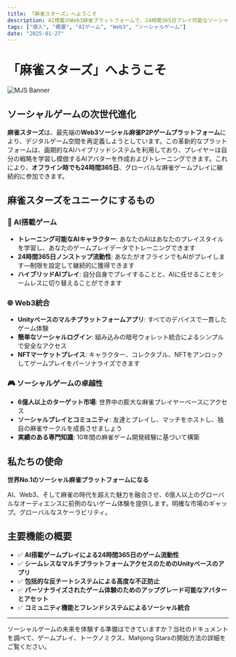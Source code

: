 ```yaml
---
title: 「麻雀スターズ」へようこそ
description: AI搭載のWeb3麻雀プラットフォームで、24時間365日プレイ可能なソーシャルゲームの進化版
tags: ["導入", "概要", "AIゲーム", "Web3", "ソーシャルゲーム"]
date: "2025-01-27"
---
```



# 「麻雀スターズ」へようこそ

![MJS Banner](/static/images/banner.png)

## ソーシャルゲームの次世代進化

**麻雀スターズ**は、最先端の**Web3ソーシャル麻雀P2Pゲームプラットフォーム**により、デジタルゲーム空間を再定義しようとしています。この革新的なプラットフォームは、画期的なAIハイブリッドシステムを利用しており、プレイヤーは自分の戦略を学習し模倣するAIアバターを作成およびトレーニングできます。これにより、**オフライン時でも24時間365日**、グローバルな麻雀ゲームプレイに継続的に参加できます。

## 麻雀スターズをユニークにするもの

### 🤖 AI搭載ゲーム
- **トレーニング可能なAIキャラクター**: あなたのAIはあなたのプレイスタイルを学習し、あなたのゲームプレイデータでトレーニングできます
- **24時間365日ノンストップ流動性**: あなたがオフラインでもAIがプレイします—制限を設定して継続的に獲得できます
- **ハイブリッドAIプレイ**: 自分自身でプレイすることと、AIに任せることをシームレスに切り替えることができます


### 🌐 Web3統合
- **Unityベースのマルチプラットフォームアプリ**: すべてのデバイスで一貫したゲーム体験
- **簡単なソーシャルログイン**: 組み込みの暗号ウォレット統合によるシンプルで安全なアクセス
- **NFTマーケットプレイス**: キャラクター、コレクタブル、NFTをアンロックしてゲームプレイをパーソナライズできます

### 🎮 ソーシャルゲームの卓越性
- **6億人以上のターゲット市場**: 世界中の膨大な麻雀プレイヤーベースにアクセス
- **ソーシャルプレイとコミュニティ**: 友達とプレイし、マッチをホストし、独自の麻雀サークルを成長させましょう
- **実績のある専門知識**: 10年間の麻雀ゲーム開発経験に基づいて構築

## 私たちの使命

**世界No.1のソーシャル麻雀プラットフォームになる**

AI、Web3、そして麻雀の時代を超えた魅力を融合させ、6億人以上のグローバルなオーディエンスに前例のないゲーム体験を提供します。明確な市場のギャップ。グローバルなスケーラビリティ。

## 主要機能の概要

- ✅ **AI搭載ゲームプレイによる24時間365日のゲーム流動性**
- ✅ **シームレスなマルチプラットフォームアクセスのためのUnityベースのアプリ**
- ✅ **包括的な反チートシステムによる高度な不正防止**
- ✅ **パーソナライズされたゲーム体験のためのアップグレード可能なアバターとアセット**
- ✅ **コミュニティ機能とフレンドシステムによるソーシャル統合**

---

ソーシャルゲームの未来を体験する準備はできていますか？当社のドキュメントを調べて、ゲームプレイ、トークノミクス、Mahjong Starsの開始方法の詳細をご覧ください。